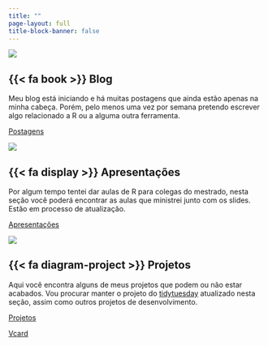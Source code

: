 ```yaml
---
title: ""
page-layout: full
title-block-banner: false
---
```


<div class='grid'>

<div class="g-col-12 g-col-lg-4">

<div class='card h-100' style='max-width: 600px;'>
<img src='https://images.unsplash.com/photo-1550592704-6c76defa9985?ixlib=rb-4.0.3&ixid=MnwxMjA3fDB8MHxwaG90by1wYWdlfHx8fGVufDB8fHx8&auto=format&fit=crop&w=3270&q=80' class='card-img-top img-fluid'>
<div class='card-body'>

<h2 class='card-title'> {{< fa book >}} Blog</h2>

<p class='card-text'>
Meu blog está iniciando e há muitas postagens que ainda estão apenas na minha cabeça.
Porém, pelo menos uma vez por semana pretendo escrever algo relacionado a R ou 
a alguma outra ferramenta.
</p>


</div>
<div class='card-footer bg-light'>
<a href='blog.qmd'>Postagens</a>
</div>
</div>
</div>


<div class="g-col-12 g-col-lg-4">

<div class='card h-100' style='max-width: 600px;'>
<img src='https://images.unsplash.com/photo-1554752191-343d87d6c28f?ixlib=rb-4.0.3&ixid=MnwxMjA3fDB8MHxwaG90by1wYWdlfHx8fGVufDB8fHx8&auto=format&fit=crop&w=3008&q=80' class='card-img-top img-fluid'>
<div class='card-body'>

<h2 class='card-title'> {{< fa display >}} Apresentações</h2>

<p>Por algum tempo tentei dar aulas de R para colegas do mestrado, nesta seção você poderá
encontrar as aulas que ministrei junto com os slides.
Estão em processo de atualização.
</p>


</div>
<div class='card-footer bg-light'>
<a href='apresentacoes.qmd'>Apresentações</a>
</div>
</div>
</div>

<div class="g-col-12 g-col-lg-4">

<div class='card h-100' style='max-width: 600px;'>
<img src='https://images.unsplash.com/photo-1515879218367-8466d910aaa4?ixlib=rb-4.0.3&ixid=MnwxMjA3fDB8MHxwaG90by1wYWdlfHx8fGVufDB8fHx8&auto=format&fit=crop&w=2338&q=80' class='card-img-top img-fluid'>
<div class='card-body'>
<h2 class='card-title'> {{< fa diagram-project >}} Projetos</h2>
<p class='card-text'>
Aqui você encontra alguns de meus projetos que podem ou não estar acabados.
Vou procurar manter o projeto do [tidytuesday](https://github.com/rfordatascience/tidytuesday)
atualizado nesta seção, assim como outros projetos de desenvolvimento.
</p>

</div>
<div class='card-footer bg-light'>
<a href='projetos.qmd'>Projetos</a>
</div>
</div>
</div>
</div>

<a href='LCLC.vcf'>Vcard</a>


